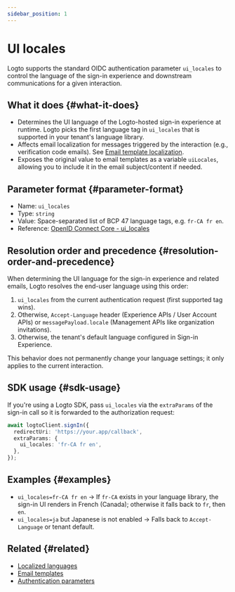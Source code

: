 ```yaml
---
sidebar_position: 1
---
```


# UI locales

Logto supports the standard OIDC authentication parameter `ui_locales` to control the language of the sign-in experience and downstream communications for a given interaction.

## What it does \{#what-it-does}

- Determines the UI language of the Logto-hosted sign-in experience at runtime. Logto picks the first language tag in `ui_locales` that is supported in your tenant's language library.
- Affects email localization for messages triggered by the interaction (e.g., verification code emails). See [Email template localization](/connectors/email-connectors/email-templates#email-template-localization).
- Exposes the original value to email templates as a variable `uiLocales`, allowing you to include it in the email subject/content if needed.

## Parameter format \{#parameter-format}

- Name: `ui_locales`
- Type: `string`
- Value: Space-separated list of BCP 47 language tags, e.g. `fr-CA fr en`.
- Reference: [OpenID Connect Core - ui_locales](https://openid.net/specs/openid-connect-core-1_0.html)

## Resolution order and precedence \{#resolution-order-and-precedence}

When determining the UI language for the sign-in experience and related emails, Logto resolves the end-user language using this order:

1. `ui_locales` from the current authentication request (first supported tag wins).
2. Otherwise, `Accept-Language` header (Experience APIs / User Account APIs) or `messagePayload.locale` (Management APIs like organization invitations).
3. Otherwise, the tenant's default language configured in Sign-in Experience.

This behavior does not permanently change your language settings; it only applies to the current interaction.

## SDK usage \{#sdk-usage}

If you're using a Logto SDK, pass `ui_locales` via the `extraParams` of the sign-in call so it is forwarded to the authorization request:

```ts
await logtoClient.signIn({
  redirectUri: 'https://your.app/callback',
  extraParams: {
    ui_locales: 'fr-CA fr en',
  },
});
```

## Examples \{#examples}

- `ui_locales=fr-CA fr en` → If `fr-CA` exists in your language library, the sign-in UI renders in French (Canada); otherwise it falls back to `fr`, then `en`.
- `ui_locales=ja` but Japanese is not enabled → Falls back to `Accept-Language` or tenant default.

## Related \{#related}

- [Localized languages](/customization/localized-languages)
- [Email templates](/connectors/email-connectors/email-templates#email-template-localization)
- [Authentication parameters](/end-user-flows/authentication-parameters)
